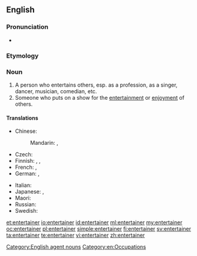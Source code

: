 ==English==
{{wikipedia}}

===Pronunciation===
* {{rhymes|eɪnə(r)}}

===Etymology===
{{suffix|entertain|er}}

===Noun===
{{en-noun}}

# A person who entertains others, esp. as a profession, as a singer, dancer, musician, comedian, etc.
# Someone who puts on a show for the [[entertainment]] or [[enjoyment]] of others.

====Translations====
{{trans-top|person who entertains}}
* Chinese:
*: Mandarin: {{t|cmn|演藝人員|sc=Hani}}, {{t|cmn|演艺人员|tr=yǎnyìrényuán|sc=Hani}}
* Czech: {{t-|cs|bavič|m}}
* Finnish: {{t-|fi|viihdyttäjä}}, {{t-|fi|showmies}}, {{t-|fi|viihdetaiteilija}}
* French: {{t+|fr|amuseur|m}}, {{t+|fr|divertisseur|m}}
* German: {{t-|de|Unterhalter|m}}, {{t-|de|Entertainer|m}}
{{trans-mid}}
* Italian: {{t-|it|intrattenitore}}
* Japanese: {{t-|ja|エンターテイナー|tr=entāteinā|sc=Jpan}}, {{t-|ja|芸人|tr=げいにん, geinin|sc=Jpan}}
* Maori: {{t-|mi|kaiwhakangahau}}
* Russian: {{tø|ru|[[эстрадный]] [[артист]]|m|tr=estrádnyj artíst|sc=Cyrl}}
* Swedish: {{t-|sv|underhållare|c}}
{{trans-bottom}}

[[Category:English agent nouns]]
[[Category:en:Occupations]]

[[et:entertainer]]
[[io:entertainer]]
[[id:entertainer]]
[[ml:entertainer]]
[[my:entertainer]]
[[oc:entertainer]]
[[pl:entertainer]]
[[simple:entertainer]]
[[fi:entertainer]]
[[sv:entertainer]]
[[ta:entertainer]]
[[te:entertainer]]
[[vi:entertainer]]
[[zh:entertainer]]